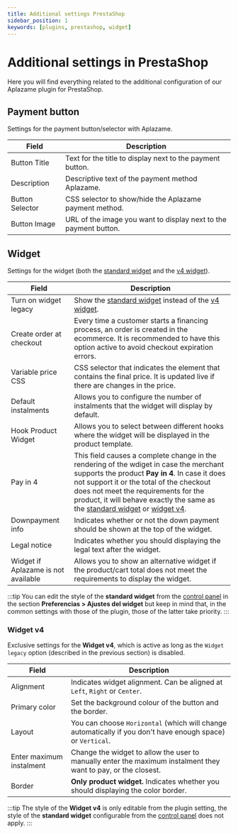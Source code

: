 ```yaml
---
title: Additional settings PrestaShop
sidebar_position: 1
keywords: [plugins, prestashop, widget]
---
```

# Additional settings in PrestaShop
Here you will find everything related to the additional configuration of our Aplazame plugin for PrestaShop.

## Payment button
Settings for the payment button/selector with Aplazame.

Field | Description
----- | -----------
Button Title | Text for the title to display next to the payment button.
Description | Descriptive text of the payment method Aplazame.
Button Selector | CSS selector to show/hide the Aplazame payment method.
Button Image | URL of the image you want to display next to the payment button.

## Widget
Settings for the widget (both the [standard widget](../../../api/widget/installment-payment#simulation) and the [v4 widget](../../../api/widget/widget-v4)).

Field | Description
----- | -----------
Turn on widget legacy | Show the [standard widget](../../../api/widget/installment-payment#simulation) instead of the [v4 widget](../../../api/widget/widget-v4).
Create order at checkout | Every time a customer starts a financing process, an order is created in the ecommerce. It is recommended to have this option active to avoid checkout expiration errors.
Variable price CSS | CSS selector that indicates the element that contains the final price. It is updated live if there are changes in the price.
Default instalments | Allows you to configure the number of instalments that the widget will display by default.
Hook Product Widget | Allows you to select between different hooks where the widget will be displayed in the product template.
Pay in 4 | This field causes a complete change in the rendering of the wdiget in case the merchant supports the product **Pay in 4**. In case it does not support it or the total of the checkout does not meet the requirements for the product, it will behave exactly the same as the [standard widget](../../../api/widget/installment-payment#simulation) or [widget v4](../../../api/widget/widget-v4).
Downpayment info | Indicates whether or not the down payment should be shown at the top of the widget.
Legal notice | Indicates whether you should displaying the legal text after the widget.
Widget if Aplazame is not available | Allows you to show an alternative widget if the product/cart total does not meet the requirements to display the widget.
:::tip
  You can edit the style of the **standard widget** from the [control panel](https://vendors.aplazame.com/) in the section **Preferencias > Ajustes del widget** but keep in mind that, in the common settings with those of the plugin, those of the latter take priority.
:::

### Widget v4
Exclusive settings for the **Widget v4**, which is active as long as the `Widget legacy` option (described in the previous section) is disabled.

Field | Description
----- | -----------
Alignment | Indicates widget alignment. Can be aligned at `Left`, `Right` or `Center`.
Primary color | Set the background colour of the button and the border.
Layout | You can choose `Horizontal` (which will change automatically if you don't have enough space) or `Vertical`.
Enter maximum instalment | Change the widget to allow the user to manually enter the maximum instalment they want to pay, or the closest.
Border | **Only product widget.** Indicates whether you should displaying the color border.
:::tip
  The style of the **Widget v4** is only editable from the plugin setting, the style of the **standard widget** configurable from the [control panel](https://vendors.aplazame.com/) does not apply.
:::
